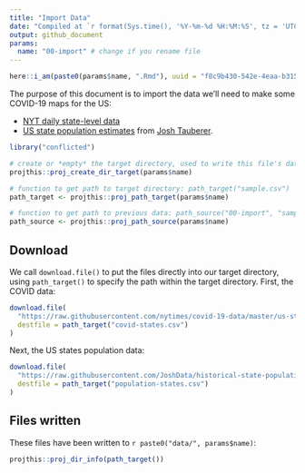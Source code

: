 ```yaml
---
title: "Import Data"
date: "Compiled at `r format(Sys.time(), '%Y-%m-%d %H:%M:%S', tz = 'UTC')` UTC"
output: github_document
params:
  name: "00-import" # change if you rename file
---
```


```r
here::i_am(paste0(params$name, ".Rmd"), uuid = "f8c9b430-542e-4eaa-b315-bad86866aa06")
```

The purpose of this document is to import the data we'll need to make some COVID-19 maps for the US:

- [NYT daily state-level data](https://github.com/nytimes/covid-19-data/blob/master/us-states.csv)
- [US state population estimates](https://github.com/JoshData/historical-state-population-csv/blob/primary/historical_state_population_by_year.csv) from [Josh Tauberer](https://github.com/JoshData).

```r
library("conflicted")
```

```r
# create or *empty* the target directory, used to write this file's data: 
projthis::proj_create_dir_target(params$name)

# function to get path to target directory: path_target("sample.csv")
path_target <- projthis::proj_path_target(params$name)

# function to get path to previous data: path_source("00-import", "sample.csv")
path_source <- projthis::proj_path_source(params$name)
```

## Download

We call `download.file()` to put the files directly into our target directory, using `path_target()` to specify the path within the target directory.
First, the COVID data:

```r
download.file(
  "https://raw.githubusercontent.com/nytimes/covid-19-data/master/us-states.csv",
  destfile = path_target("covid-states.csv")
)
```

Next, the US states population data:

```r
download.file(
  "https://raw.githubusercontent.com/JoshData/historical-state-population-csv/primary/historical_state_population_by_year.csv",
  destfile = path_target("population-states.csv")
)
```

## Files written

These files have been written to ```r paste0("data/", params$name)```:

```r
projthis::proj_dir_info(path_target())
```

